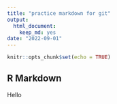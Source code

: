 ```yaml
---
title: "practice markdown for git"
output: 
  html_document: 
    keep_md: yes
date: "2022-09-01"
---
```


```r
knitr::opts_chunk$set(echo = TRUE)
```

## R Markdown

Hello
